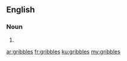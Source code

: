 ==English==

===Noun===
{{head|en}}

# {{plural of|gribble}}

[[ar:gribbles]]
[[fr:gribbles]]
[[ku:gribbles]]
[[my:gribbles]]